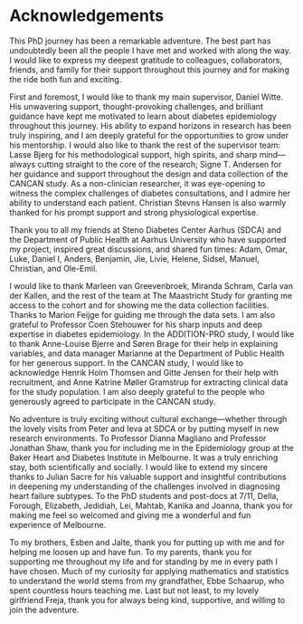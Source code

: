 # Acknowledgements {.unnumbered}

This PhD journey has been a remarkable adventure. The best part has undoubtedly been all the people I have met and worked with along the way. I would like to express my deepest gratitude to colleagues, collaborators, friends, and family for their support throughout this journey and for making the ride both fun and exciting.

First and foremost, I would like to thank my main supervisor, Daniel Witte. His unwavering support, thought-provoking challenges, and brilliant guidance have kept me motivated to learn about diabetes epidemiology throughout this journey. His ability to expand horizons in research has been truly inspiring, and I am deeply grateful for the opportunities to grow under his mentorship. I would also like to thank the rest of the supervisor team: Lasse Bjerg for his methodological support, high spirits, and sharp mind—always cutting straight to the core of the research; Signe T. Andersen for her guidance and support throughout the design and data collection of the CANCAN study. As a non-clinician researcher, it was eye-opening to witness the complex challenges of diabetes consultations, and I admire her ability to understand each patient. Christian Stevns Hansen is also warmly thanked for his prompt support and strong physiological expertise.

Thank you to all my friends at Steno Diabetes Center Aarhus (SDCA) and the Department of Public Health at Aarhus University who have supported my project, inspired great discussions, and shared fun times: Adam, Omar, Luke, Daniel I, Anders, Benjamin, Jie, Livie, Helene, Sidsel, Manuel, Christian, and Ole-Emil.

I would like to thank Marleen van Greevenbroek, Miranda Schram, Carla van der Kallen, and the rest of the team at The Maastricht Study for granting me access to the cohort and for showing me the data collection facilities. Thanks to Marion Feijge for guiding me through the data sets. I am also grateful to Professor Coen Stehouwer for his sharp inputs and deep expertise in diabetes epidemiology. In the ADDITION-PRO study, I would like to thank Anne-Louise Bjerre and Søren Brage for their help in explaining variables, and data manager Marianne at the Department of Public Health for her generous support. In the CANCAN study, I would like to acknowledge Henrik Holm Thomsen and Gitte Jensen for their help with recruitment, and Anne Katrine Møller Gramstrup for extracting clinical data for the study population. I am also deeply grateful to the people who generously agreed to participate in the CANCAN study.

No adventure is truly exciting without cultural exchange—whether through the lovely visits from Peter and Ieva at SDCA or by putting myself in new research environments. To Professor Dianna Magliano and Professor Jonathan Shaw, thank you for including me in the Epidemiology group at the Baker Heart and Diabetes Institute in Melbourne. It was a truly enriching stay, both scientifically and socially. I would like to extend my sincere thanks to Julian Sacre for his valuable support and insightful contributions in deepening my understanding of the challenges involved in diagnosing heart failure subtypes. To the PhD students and post-docs at 7/11, Della, Forough, Elizabeth, Jedidiah, Lei, Mahtab, Kanika and Joanna, thank you for making me feel so welcomed and giving me a wonderful and fun experience of Melbourne.

To my brothers, Esben and Jalte, thank you for putting up with me and for helping me loosen up and have fun. To my parents, thank you for supporting me throughout my life and for standing by me in every path I have chosen. Much of my curiosity for applying mathematics and statistics to understand the world stems from my grandfather, Ebbe Schaarup, who spent countless hours teaching me. Last but not least, to my lovely girlfriend Freja, thank you for always being kind, supportive, and willing to join the adventure.
